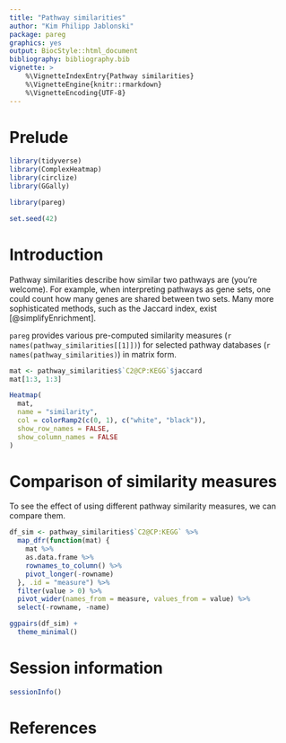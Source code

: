 ```yaml
---
title: "Pathway similarities"
author: "Kim Philipp Jablonski"
package: pareg
graphics: yes
output: BiocStyle::html_document
bibliography: bibliography.bib
vignette: >
    %\VignetteIndexEntry{Pathway similarities}
    %\VignetteEngine{knitr::rmarkdown}
    %\VignetteEncoding{UTF-8}
---
```


# Prelude

```r
library(tidyverse)
library(ComplexHeatmap)
library(circlize)
library(GGally)

library(pareg)

set.seed(42)
```

# Introduction

Pathway similarities describe how similar two pathways are (you're welcome). For example, when interpreting pathways as gene sets, one could count how many genes are shared between two sets. Many more sophisticated methods, such as the Jaccard index, exist [@simplifyEnrichment].

`pareg` provides various pre-computed similarity measures (`r names(pathway_similarities[[1]])`) for selected pathway databases (`r names(pathway_similarities)`) in matrix form.

```r
mat <- pathway_similarities$`C2@CP:KEGG`$jaccard
mat[1:3, 1:3]

Heatmap(
  mat,
  name = "similarity",
  col = colorRamp2(c(0, 1), c("white", "black")),
  show_row_names = FALSE,
  show_column_names = FALSE
)
```

# Comparison of similarity measures

To see the effect of using different pathway similarity measures, we can compare them.

```r
df_sim <- pathway_similarities$`C2@CP:KEGG` %>%
  map_dfr(function(mat) {
    mat %>%
    as.data.frame %>%
    rownames_to_column() %>%
    pivot_longer(-rowname)
  }, .id = "measure") %>%
  filter(value > 0) %>%
  pivot_wider(names_from = measure, values_from = value) %>%
  select(-rowname, -name)

ggpairs(df_sim) +
  theme_minimal()
```

# Session information

```r
sessionInfo()
```

# References
